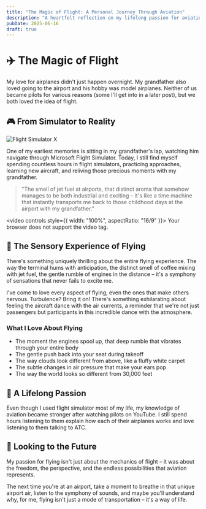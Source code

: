 ```yaml
---
title: "The Magic of Flight: A Personal Journey Through Aviation"
description: "A heartfelt reflection on my lifelong passion for aviation, inspired by my grandfather and nurtured through flight simulators"
pubDate: 2025-06-16
draft: true
---
```


# ✈️ The Magic of Flight

My love for airplanes didn't just happen overnight. My grandfather also loved going to the airport and his hobby was model airplanes. Neither of us became pilots for various reasons (some I'll get into in a later post), but we both loved the idea of flight.

## 🎮 From Simulator to Reality

![Flight Simulator X](https://qmpdliftraf4pov3.public.blob.vercel-storage.com/fsx-kph3jR1XEFZfUvucDZnszXD6yyh50A.webp)

One of my earliest memories is sitting in my grandfather's lap, watching him navigate through Microsoft Flight Simulator. Today, I still find myself spending countless hours in flight simulators, practicing approaches, learning new aircraft, and reliving those precious moments with my grandfather.

> "The smell of jet fuel at airports, that distinct aroma that somehow manages to be both industrial and exciting – it's like a time machine that instantly transports me back to those childhood days at the airport with my grandfather."

<video controls style={{ width: "100%", aspectRatio: "16/9" }}>
  <source src="https://qmpdliftraf4pov3.public.blob.vercel-storage.com/747-go-around-UxJQgq0EHLg5kGjabu5txGQemClngU.mp4" type="video/mp4" />
  Your browser does not support the video tag.
</video>

## 🌟 The Sensory Experience of Flying

There's something uniquely thrilling about the entire flying experience. The way the terminal hums with anticipation, the distinct smell of coffee mixing with jet fuel, the gentle rumble of engines in the distance – it's a symphony of sensations that never fails to excite me.

I've come to love every aspect of flying, even the ones that make others nervous. Turbulence? Bring it on! There's something exhilarating about feeling the aircraft dance with the air currents, a reminder that we're not just passengers but participants in this incredible dance with the atmosphere.

### What I Love About Flying

- The moment the engines spool up, that deep rumble that vibrates through your entire body
- The gentle push back into your seat during takeoff
- The way clouds look different from above, like a fluffy white carpet
- The subtle changes in air pressure that make your ears pop
- The way the world looks so different from 30,000 feet

## 🛫 A Lifelong Passion

Even though I used flight simulator most of my life, my knowledge of aviation became stronger after watching pilots on YouTube. I still spend hours listening to them explain how each of their airplanes works and love listening to them talking to ATC.

## 🌅 Looking to the Future

My passion for flying isn't just about the mechanics of flight – it was about the freedom, the perspective, and the endless possibilities that aviation represents.

The next time you're at an airport, take a moment to breathe in that unique airport air, listen to the symphony of sounds, and maybe you'll understand why, for me, flying isn't just a mode of transportation – it's a way of life.
